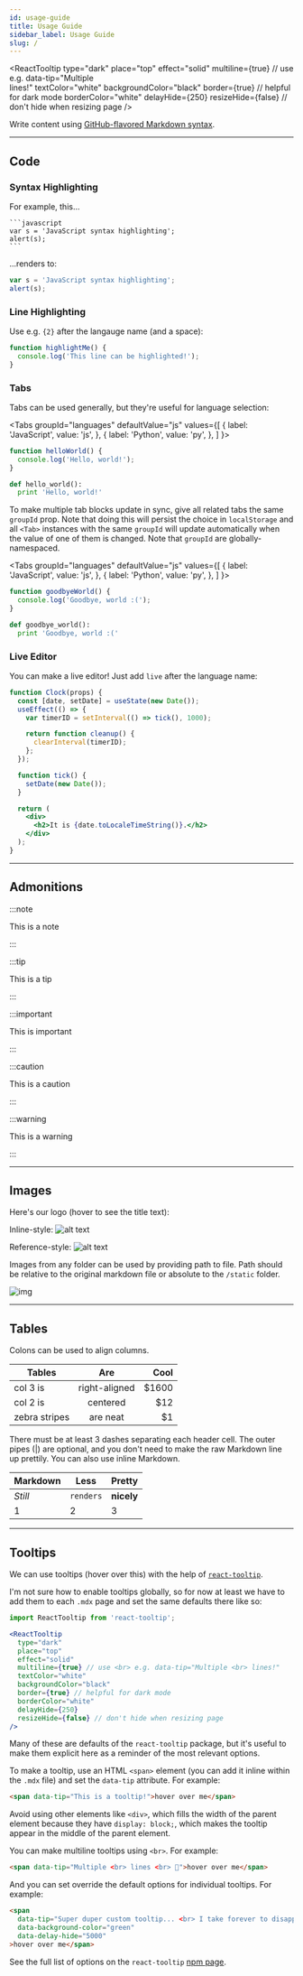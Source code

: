 ```yaml
---
id: usage-guide
title: Usage Guide
sidebar_label: Usage Guide
slug: /
---
```


<!-- TOOLTIPS -->

<ReactTooltip 
  type="dark"
  place="top"
  effect="solid"
  multiline={true} // use <br> e.g. data-tip="Multiple <br> lines!"
  textColor="white"
  backgroundColor="black"
  border={true} // helpful for dark mode
  borderColor="white"
  delayHide={250}
  resizeHide={false} // don't hide when resizing page
/>

Write content using [GitHub-flavored Markdown syntax](https://github.github.com/gfm/).

---

## Code

### Syntax Highlighting

For example, this...

    ```javascript
    var s = 'JavaScript syntax highlighting';
    alert(s);
    ```

...renders to:

```javascript
var s = 'JavaScript syntax highlighting';
alert(s);
```

### Line Highlighting

Use e.g. `{2}` after the langauge name (and a space):

```js {2}
function highlightMe() {
  console.log('This line can be highlighted!');
}
```

### Tabs

Tabs can be used generally, but they're useful for language selection:


<Tabs
  groupId="languages"
  defaultValue="js"
  values={[
    { label: 'JavaScript', value: 'js', },
    { label: 'Python', value: 'py', },
  ]
}>
<TabItem value="js">

```js
function helloWorld() {
  console.log('Hello, world!');
}
```

</TabItem>
<TabItem value="py">

```py
def hello_world():
  print 'Hello, world!'
```

</TabItem>

</Tabs>

To make multiple tab blocks update in sync, give all related tabs 
the same `groupId` prop. Note that doing this will persist the 
choice in `localStorage` and all `<Tab>` instances with the 
same `groupId` will update automatically when the value of 
one of them is changed. Note that `groupId` are globally-namespaced.

<Tabs
  groupId="languages"
  defaultValue="js"
  values={[
    { label: 'JavaScript', value: 'js', },
    { label: 'Python', value: 'py', },
  ]
}>
<TabItem value="js">

```js
function goodbyeWorld() {
  console.log('Goodbye, world :(');
}
```

</TabItem>
<TabItem value="py">

```py
def goodbye_world():
  print 'Goodbye, world :('
```

</TabItem>

</Tabs>

### Live Editor

You can make a live editor! Just add `live` after the language name:

```jsx live
function Clock(props) {
  const [date, setDate] = useState(new Date());
  useEffect(() => {
    var timerID = setInterval(() => tick(), 1000);

    return function cleanup() {
      clearInterval(timerID);
    };
  });

  function tick() {
    setDate(new Date());
  }

  return (
    <div>
      <h2>It is {date.toLocaleTimeString()}.</h2>
    </div>
  );
}
```

---

## Admonitions

:::note

This is a note

:::

:::tip

This is a tip

:::

:::important

This is important

:::

:::caution

This is a caution

:::

:::warning

This is a warning

:::

---

## Images

Here's our logo (hover to see the title text):

Inline-style: ![alt text](https://github.com/adam-p/markdown-here/raw/master/src/common/images/icon48.png 'Logo Title Text 1')

Reference-style: ![alt text][logo]

[logo]: https://github.com/adam-p/markdown-here/raw/master/src/common/images/icon48.png 'Logo Title Text 2'

Images from any folder can be used by providing path to file. Path should be relative to the original markdown file or absolute to the `/static` folder.

![img](/img/logo.svg)

---

## Tables

Colons can be used to align columns.

| Tables        |      Are      |   Cool |
| ------------- | :-----------: | -----: |
| col 3 is      | right-aligned | \$1600 |
| col 2 is      |   centered    |   \$12 |
| zebra stripes |   are neat    |    \$1 |

There must be at least 3 dashes separating each header cell. The outer pipes (|) are optional, and you don't need to make the raw Markdown line up prettily. You can also use inline Markdown.

| Markdown | Less      | Pretty     |
| -------- | --------- | ---------- |
| _Still_  | `renders` | **nicely** |
| 1        | 2         | 3          |

---

## Tooltips

We can use tooltips (hover over <span data-tip="Wow, a tooltip!">this</span>) with the help of [`react-tooltip`](https://www.npmjs.com/package/react-tooltip).

I'm not sure how to enable tooltips globally, so for now at least 
we have to add them to each `.mdx` page and set the same defaults
there like so:

```jsx title="example.mdx"
import ReactTooltip from 'react-tooltip';

<ReactTooltip 
  type="dark"
  place="top"
  effect="solid"
  multiline={true} // use <br> e.g. data-tip="Multiple <br> lines!"
  textColor="white"
  backgroundColor="black"
  border={true} // helpful for dark mode
  borderColor="white"
  delayHide={250}
  resizeHide={false} // don't hide when resizing page
/>
```

Many of these are defaults of the `react-tooltip` package, but it's 
useful to make them explicit here as a reminder of the most relevant
options.

To make a tooltip, use an HTML `<span>` element (you can add it inline within
the `.mdx` file) and set the `data-tip` attribute. For example:

```html live
<span data-tip="This is a tooltip!">hover over me</span>
```

Avoid using other elements like `<div>`, which fills the width of the parent 
element because they have `display: block;`, which makes the tooltip appear 
in the middle of the parent element. 

You can make multiline tooltips using `<br>`. For example:

```html live
<span data-tip="Multiple <br> lines <br> 🤩">hover over me</span>
```

And you can set override the default options for individual tooltips. For example:

```html live
<span 
  data-tip="Super duper custom tooltip... <br> I take forever to disappear"
  data-background-color="green"
  data-delay-hide="5000"
>hover over me</span>
```

See the full list of options on the `react-tooltip` [npm page](https://www.npmjs.com/package/react-tooltip).
